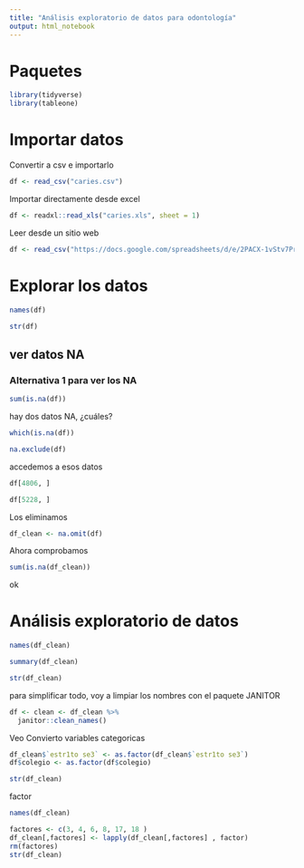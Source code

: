 ```yaml
---
title: "Análisis exploratorio de datos para odontología"
output: html_notebook
---
```


# Paquetes
```r
library(tidyverse)
library(tableone)

```

# Importar datos

Convertir a csv e importarlo
```r
df <- read_csv("caries.csv")
```
Importar directamente desde excel
```r
df <- readxl::read_xls("caries.xls", sheet = 1)
```

Leer desde un sitio web

```r
df <- read_csv("https://docs.google.com/spreadsheets/d/e/2PACX-1vStv7Pr69DtRKv6Nw6gVBep8hbT3pEeO6B1vNwxK_1DUHgpoTgbuRpZ4SvgtHFQnBZJVGeeQVyRuXZl/pub?gid=1416215037&single=true&output=csv")
```

# Explorar los datos

```r
names(df)
```


```r
str(df)
```
## ver datos NA
### Alternativa 1 para ver los NA
```r
sum(is.na(df))
```
hay dos datos NA, ¿cuáles?
```r
which(is.na(df))
```

```r
na.exclude(df)
```

accedemos a esos datos
```r
df[4806, ]
```

```r
df[5228, ]
```
Los eliminamos

```r
df_clean <- na.omit(df)
```

Ahora comprobamos

```r
sum(is.na(df_clean))
```
ok

# Análisis exploratorio de datos
```r
names(df_clean)
```

```r
summary(df_clean)
```

```r
str(df_clean)
```

para simplificar todo, voy a limpiar los nombres con el paquete JANITOR
```r
df <- clean <- df_clean %>%
  janitor::clean_names()
```

Veo 
Convierto variables categoricas
```r
df_clean$`estr1to se3` <- as.factor(df_clean$`estr1to se3`)
df$colegio <- as.factor(df$colegio)

str(df_clean)
```

factor
```r
names(df_clean)
```

```r
factores <- c(3, 4, 6, 8, 17, 18 )
df_clean[,factores] <- lapply(df_clean[,factores] , factor)
rm(factores)
str(df_clean)
```
